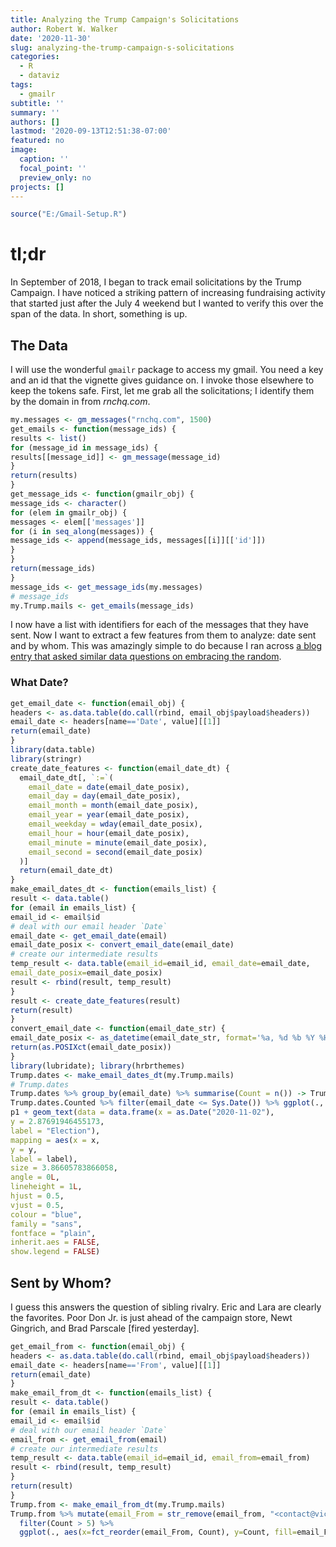 ---
title: Analyzing the Trump Campaign's Solicitations
author: Robert W. Walker
date: '2020-11-30'
slug: analyzing-the-trump-campaign-s-solicitations
categories:
  - R
  - dataviz
tags:
  - gmailr
subtitle: ''
summary: ''
authors: []
lastmod: '2020-09-13T12:51:38-07:00'
featured: no
image:
  caption: ''
  focal_point: ''
  preview_only: no
projects: []
---

```{r, include=FALSE}
source("E:/Gmail-Setup.R")
```

# tl;dr

In September of 2018, I began to track email solicitations by the Trump Campaign.  I have noticed a striking pattern of increasing fundraising activity that started just after the July 4 weekend but I wanted to verify this over the span of the data.  In short, something is up.

## The Data

I will use the wonderful `gmailr` package to access my gmail.  You need a key and an id that the vignette gives guidance on.  I invoke those elsewhere to keep the tokens safe.  First, let me grab all the solicitations; I identify them by the domain in from *rnchq.com*.

```{r, message=FALSE, warning=FALSE}
my.messages <- gm_messages("rnchq.com", 1500)
get_emails <- function(message_ids) {
results <- list()
for (message_id in message_ids) {
results[[message_id]] <- gm_message(message_id)
}
return(results)
}
get_message_ids <- function(gmailr_obj) {
message_ids <- character()
for (elem in gmailr_obj) {
messages <- elem[['messages']]
for (i in seq_along(messages)) {
message_ids <- append(message_ids, messages[[i]][['id']])
}
}
return(message_ids)
}
message_ids <- get_message_ids(my.messages)
# message_ids
my.Trump.mails <- get_emails(message_ids)
```

I now have a list with identifiers for each of the messages that they have sent.  Now I want to extract a few features from them to analyze: date sent and by whom.  This was amazingly simple to do because I ran across [a blog entry that asked similar data questions on embracing the random](https://embracingtherandom.com/r/web-scraping/email/apis/trying-to-get-to-the-top-of-r-bloggers-emails/).

### What Date?

```{r, message=FALSE, warning=FALSE}
get_email_date <- function(email_obj) {
headers <- as.data.table(do.call(rbind, email_obj$payload$headers))
email_date <- headers[name=='Date', value][[1]]
return(email_date)
}
library(data.table)
library(stringr)
create_date_features <- function(email_date_dt) {
  email_date_dt[, `:=`(
    email_date = date(email_date_posix),
    email_day = day(email_date_posix),
    email_month = month(email_date_posix),
    email_year = year(email_date_posix),
    email_weekday = wday(email_date_posix),
    email_hour = hour(email_date_posix),
    email_minute = minute(email_date_posix),
    email_second = second(email_date_posix)
  )]
  return(email_date_dt)
}
make_email_dates_dt <- function(emails_list) {
result <- data.table()
for (email in emails_list) {
email_id <- email$id
# deal with our email header `Date`
email_date <- get_email_date(email)
email_date_posix <- convert_email_date(email_date)
# create our intermediate results
temp_result <- data.table(email_id=email_id, email_date=email_date,
email_date_posix=email_date_posix)
result <- rbind(result, temp_result)
}
result <- create_date_features(result)
return(result)
}
convert_email_date <- function(email_date_str) {
email_date_posix <- as_datetime(email_date_str, format='%a, %d %b %Y %H:%M:%S %z')
return(as.POSIXct(email_date_posix))
}
library(lubridate); library(hrbrthemes)
Trump.dates <- make_email_dates_dt(my.Trump.mails)
# Trump.dates
Trump.dates %>% group_by(email_date) %>% summarise(Count = n()) -> Trump.dates.Counted
Trump.dates.Counted %>% filter(email_date <= Sys.Date()) %>% ggplot(., aes(x=email_date, y=Count)) + geom_line(color="red") + geom_vline(aes(xintercept=as.Date("2020-11-03")), color="blue", alpha=0.3) + labs(title="Trump Fundraising Emails", x="Date of Email", y="Solicitations") + theme_ipsum_rc() -> p1
p1 + geom_text(data = data.frame(x = as.Date("2020-11-02"),
y = 2.87691946455173,
label = "Election"),
mapping = aes(x = x,
y = y,
label = label),
size = 3.86605783866058,
angle = 0L,
lineheight = 1L,
hjust = 0.5,
vjust = 0.5,
colour = "blue",
family = "sans",
fontface = "plain",
inherit.aes = FALSE,
show.legend = FALSE)
```

## Sent by Whom?

I guess this answers the question of sibling rivalry.  Eric and Lara are clearly the favorites.  Poor Don Jr. is just ahead of the campaign store, Newt Gingrich, and Brad Parscale [fired yesterday].

```{r}
get_email_from <- function(email_obj) {
headers <- as.data.table(do.call(rbind, email_obj$payload$headers))
email_date <- headers[name=='From', value][[1]]
return(email_date)
}
make_email_from_dt <- function(emails_list) {
result <- data.table()
for (email in emails_list) {
email_id <- email$id
# deal with our email header `Date`
email_from <- get_email_from(email)
# create our intermediate results
temp_result <- data.table(email_id=email_id, email_from=email_from)
result <- rbind(result, temp_result)
}
return(result)
}
Trump.from <- make_email_from_dt(my.Trump.mails)
Trump.from %>% mutate(email_From = str_remove(email_from, "<contact@victory.donaldtrump.com>")) %>% mutate(email_From = str_remove(email_From, "<contact@campaigns.rnchq.com>")) %>% mutate(email_From = str_remove(email_From, "<info@team.gop.com>")) %>% mutate(email_From = str_remove(email_From, "<contact@team.donaldtrump.com>")) %>% group_by(email_From) %>% summarise(Count = n()) %>% 
  filter(Count > 5) %>%
  ggplot(., aes(x=fct_reorder(email_From, Count), y=Count, fill=email_From)) + geom_col() + coord_flip() + guides(fill=FALSE) + labs(x="From Whom?") + theme_ipsum_rc(base_size = 10)
```

